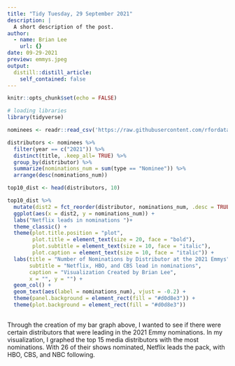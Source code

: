 ```yaml
---
title: "Tidy Tuesday, 29 September 2021"
description: |
  A short description of the post.
author:
  - name: Brian Lee
    url: {}
date: 09-29-2021
preview: emmys.jpeg
output:
  distill::distill_article:
    self_contained: false
---
```



```r
knitr::opts_chunk$set(echo = FALSE)
```

```r
# loading libraries
library(tidyverse)
```


```r
nominees <- readr::read_csv('https://raw.githubusercontent.com/rfordatascience/tidytuesday/master/data/2021/2021-09-21/nominees.csv')
```


```r
distributors <- nominees %>%
  filter(year == c("2021")) %>%
  distinct(title, .keep_all= TRUE) %>%
  group_by(distributor) %>%
  summarize(nominations_num = sum(type == "Nominee")) %>%
  arrange(desc(nominations_num))

top10_dist <- head(distributors, 10)
```

```r
top10_dist %>%
  mutate(dist2 = fct_reorder(distributor, nominations_num, .desc = TRUE)) %>%
  ggplot(aes(x = dist2, y = nominations_num)) +
  labs("Netflix leads in nominations ")+
  theme_classic() +
  theme(plot.title.position = "plot",
        plot.title = element_text(size = 20, face = "bold"),
        plot.subtitle = element_text(size = 10, face = "italic"),
        plot.caption = element_text(size = 10, face = "italic")) +
  labs(title = "Number of Nominations by Distributor at the 2021 Emmys", # Adding a title & subtitle
       subtitle = "Netflix, HBO, and CBS lead in nominations",
       caption = "Visualization Created by Brian Lee",
       x = "", y = "") +
  geom_col() +
  geom_text(aes(label = nominations_num), vjust = -0.2) +
  theme(panel.background = element_rect(fill = "#d0d8e3")) +
  theme(plot.background = element_rect(fill = "#d0d8e3"))
          
```

Through the creation of my bar graph above, I wanted to see if there were certain distributors that were leading in the 2021 Emmy nominations. In my visualization, I graphed the top 15 media distributors with the most nominations. With 26 of their shows nominated, Netflix leads the pack, with HBO, CBS, and NBC following.

